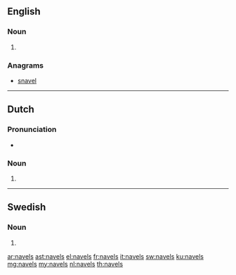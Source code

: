 ==English==

===Noun===
{{head|en|plural}}

# {{plural of|navel|lang=en}}

===Anagrams===
* [[snavel#English|snavel]]

----
==Dutch==

===Pronunciation===
* {{audio|Nl-navels.ogg|Audio|lang=nl}}

===Noun===
{{head|nl|noun plural form}}

# {{nl-noun form of|pl|navel}}

----

==Swedish==

===Noun===
{{head|sv|noun form}}

# {{sv-noun-form-indef-gen|navel}}

[[ar:navels]]
[[ast:navels]]
[[el:navels]]
[[fr:navels]]
[[it:navels]]
[[sw:navels]]
[[ku:navels]]
[[mg:navels]]
[[my:navels]]
[[nl:navels]]
[[th:navels]]